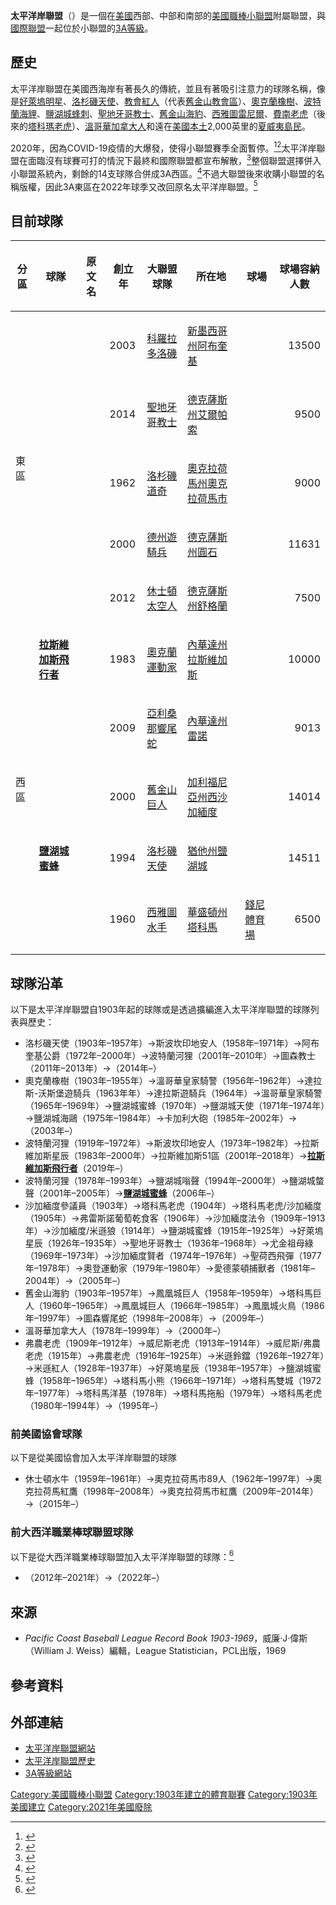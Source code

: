 {{Infobox sports league
| current_season = 2019年太平洋岸聯盟
| logo     = Pacific coast league.png
| pixels   = 150px
| caption  = 太平洋岸聯盟徽章
| sport    = [[棒球|棒球]]
| founded  = 1903年
| motto    =
| teams    = 16隊
| country  = {{USA}}
| champion = {{le|孟斐斯紅鳥|Memphis Redbirds}}（2018年）
| most_champs = {{le|舊金山海豹|San Francisco Seals (baseball)}}（14次）
| classification = [[3A等級|3A]]
| folded   = 2021年
| website  = [http://www.pclbaseball.com www.pclbaseball.com]
}}
'''太平洋岸聯盟'''（{{lang-en|Pacific Coast League, PCL}}）是一個在[[美國|美國]]西部、中部和南部的[[美國職棒小聯盟|美國職棒小聯盟]]附屬聯盟，與[[國際聯盟_(棒球)|國際聯盟]]一起位於小聯盟的[[3A等級|3A等級]]。

==歷史==
太平洋岸聯盟在美國西海岸有著長久的傳統，並且有著吸引注意力的球隊名稱，像是[[好萊塢明星|好萊塢明星]]、[[洛杉磯天使_(太平洋岸聯盟)|洛杉磯天使]]、[[教會紅人|教會紅人]]（代表[[舊金山|舊金山]][[教會區|教會區]]）、[[奧克蘭橡樹|奧克蘭橡樹]]、[[波特蘭海貍|波特蘭海貍]]、[[鹽湖城蜂刺|鹽湖城蜂刺]]、[[聖地牙哥教士_(太平洋聯盟)|聖地牙哥教士]]、[[舊金山海豹|舊金山海豹]]、[[西雅圖雷尼爾|西雅圖雷尼爾]]、[[費南老虎|費南老虎]]（後來的[[塔科瑪老虎|塔科瑪老虎]]）、[[溫哥華加拿大人|溫哥華加拿大人]]和遠在[[美國本土|美國本土]]2,000英里的[[夏威夷島民|夏威夷島民]]。

2020年，因為COVID-19疫情的大爆發，使得小聯盟賽季全面暫停。<ref>{{cite news|title=A Message From Pat O'Conner|url=https://www.milb.com/milb/news/message-from-minor-league-baseball-president-ceo-pat-o-conner-313052288|website=Minor League Baseball|date=March 13, 2020|access-date=May 5, 2020|archive-date=2021-01-02|archive-url=https://web.archive.org/web/20210102184027/https://www.milb.com/milb/news/message-from-minor-league-baseball-president-ceo-pat-o-conner-313052288|dead-url=no}}</ref><ref name=2020can>{{cite news|title=2020 Minor League Baseball Season Shelved|url=https://www.milb.com/news/2020-minor-league-baseball-season-shelved|website=Minor League Baseball|date=June 30, 2020|access-date=July 1, 2020|archive-date=2021-01-12|archive-url=https://web.archive.org/web/20210112074110/https://www.milb.com/news/2020-minor-league-baseball-season-shelved|dead-url=no}}</ref>太平洋岸聯盟在面臨沒有球賽可打的情況下最終和國際聯盟都宣布解散，<ref>{{cite web|last=Reichard|first=Kevin|title=Minor League Baseball Overhaul Unveiled|url=https://ballparkdigest.com/2021/02/12/minor-league-baseball-overhaul-unveiled/|website=Ballpark Digest|date=February 12, 2021|access-date=February 13, 2021|archive-date=2021-02-27|archive-url=https://web.archive.org/web/20210227223137/https://ballparkdigest.com/2021/02/12/minor-league-baseball-overhaul-unveiled/|dead-url=no}}</ref>整個聯盟選擇併入小聯盟系統內，剩餘的14支球隊合併成3A西區。<ref name=JMayo2-12-2021>{{cite web|last=Mayo|first=Jonathan|title=MLB Announces New Minors Teams, Leagues|url=https://www.mlb.com/news/new-minor-league-baseball-structure|website=Major League Baseball|date=February 12, 2021|access-date=February 12, 2021|archive-date=2021-03-06|archive-url=https://web.archive.org/web/20210306212148/https://www.mlb.com/news/new-minor-league-baseball-structure|dead-url=no}}</ref>不過大聯盟後來收購小聯盟的名稱版權，因此3A東區在2022年球季又改回原名太平洋岸聯盟。<ref>{{cite web|url=https://www.milb.com/news/minor-league-baseball-historical-league-names-to-return-in-2022|title=Historical League Names to Return in 2022|website=Minor League Baseball|date=March 16, 2022|access-date=March 16, 2022|archive-date=2022-03-23|archive-url=https://web.archive.org/web/20220323185455/https://www.milb.com/news/minor-league-baseball-historical-league-names-to-return-in-2022}}</ref>


==目前球隊==
<onlyinclude>
{| class="wikitable"
|-
!分區
!球隊
!原文名
!創立年
!大聯盟球隊
!所在地
!球場
!球場容納人數
|-
! rowspan="5" | 東區
|'''{{link-en|阿布奎基同位素|Albuquerque Isotopes}}'''
|{{lang|en|Albuquerque Isotopes}}
|2003
|[[科羅拉多洛磯|科羅拉多洛磯]]
|[[新墨西哥州|新墨西哥州]][[阿布奎基|阿布奎基]]
|{{link-en|同位素球場|Isotopes Park}}
|align="right" |13500
|-
|'''{{link-en|艾爾帕索吉娃娃|El Paso Chihuahuas}}'''
|{{lang|en|El Paso Chihuahuas}}
|2014
|[[聖地牙哥教士|聖地牙哥教士]]
|[[德克薩斯州|德克薩斯州]][[艾爾帕索|艾爾帕索]]
|{{link-en|西南大學球場|Southwest University Park}}
|align="right" |9500
|-
|'''{{link-en|奧克拉荷馬市道奇|Oklahoma City Dodgers}}'''
|{{lang|en|Oklahoma City Dodgers}}
|1962
|[[洛杉磯道奇|洛杉磯道奇]]
|[[奧克拉荷馬州|奧克拉荷馬州]][[奧克拉荷馬市|奧克拉荷馬市]]
|{{link-en|奇克索磚城球場|Chickasaw Bricktown Ballpark}}
|align="right" |9000
|-
|'''{{link-en|圓石特快車|Round Rock Express}}'''
|{{lang|en|Round Rock Express}}
|2000
|[[德克薩斯遊騎兵_(棒球)|德州遊騎兵]]
|[[德克薩斯州|德克薩斯州]][[圓石_(德克薩斯州)|圓石]]
|{{link-en|戴爾鑽石球場|Dell Diamond}}
|align="right" |11631
|-
|'''{{link-en|舒格蘭太空牛仔|Sugar Land Space Cowboys}}'''
|{{lang|en|Sugar Land Space Cowboys}}
|2012
|[[休士頓太空人|休士頓太空人]]
|[[德克薩斯州|德克薩斯州]][[舒格蘭_(德克薩斯州)|舒格蘭]]
|{{link-en|星座球場|Constellation Field}}
|align="right" |7500
|-
! rowspan="5" | 西區
|'''[[拉斯維加斯飛行者|拉斯維加斯飛行者]]'''
|{{lang|en|Las Vegas Aviators}}
|1983
|[[奧克蘭運動家|奧克蘭運動家]]
|[[內華達州|內華達州]][[拉斯維加斯|拉斯維加斯]]
|{{link-en|拉斯維加斯球場|Las Vegas Ballpark}}
|align="right" |10000
|-
|'''{{link-en|雷諾王牌|Reno Aces}}'''
|{{lang|en|Reno Aces}}
|2009
|[[亞利桑那響尾蛇|亞利桑那響尾蛇]]
|[[內華達州|內華達州]][[雷諾_(內華達州)|雷諾]]
|{{link-en|大內華達球場|Greater Nevada Field}}
|align="right" |9013
|-
|'''{{link-en|沙加緬度河貓|Sacramento River Cats}}'''
|{{lang|en|Sacramento River Cats}}
|2000
|[[舊金山巨人|舊金山巨人]]
|[[加利福尼亞州|加利福尼亞州]][[西沙加緬度|西沙加緬度]]
|{{link-en|蘇特健康公園|Sutter Health Park}}
|align="right" |14014
|-
|'''[[鹽湖城蜜蜂|鹽湖城蜜蜂]]'''
|{{lang|en|Salt Lake Bees}}
|1994
|[[洛杉磯天使|洛杉磯天使]]
|[[猶他州|猶他州]][[鹽湖城|鹽湖城]]
|{{link-en|史密斯球場|Smith's Ballpark}}
|align="right" |14511
|-
|'''{{link-en|塔科馬瑞尼爾|Tacoma Rainiers}}'''
|{{lang|en|Tacoma Rainiers}}
|1960
|[[西雅圖水手|西雅圖水手]]
|[[華盛頓州|華盛頓州]][[塔科馬_(華盛頓州)|塔科馬]]
|[[錢尼體育場|錢尼體育場]]
|align="right" |6500
|}</onlyinclude>
{{OSM Location map      
| nolabels = 1  
| coord = {{coord|38.430392|-109.0723615}}
| zoom = 5
| width = 675
| height = 600
| float = left
| caption = '''球隊主場位置'''{{Legend|#D12A2A|東區}}{{Legend|#3265CB|西區}}
| mark1 = Red pog.svg| label1 = 同位素| mark-coord1 = {{coord|35.069722|-106.629167}}| label-pos1 = bottom| label-color1 = black
| mark2 = Red pog.svg| label2 = 吉娃娃| mark-coord2 = {{coord|31.790278|-106.423333}}| label-pos2 = bottom| label-color2 = black
| mark3 = Red pog.svg| label3 = 道奇| mark-coord3 = {{coord|35.464961|-97.50805}}| label-pos3 = bottom| label-color3 = black
| mark4 = Red pog.svg| label4 = 特快車| mark-coord4 = {{coord|30.5273|-97.6305}}| label-pos4 = bottom| label-color4 = black
| mark5 = Red pog.svg| label5 = 太空牛仔| mark-coord5 = {{coord|29.622751|-95.647179}}| label-pos5 = bottom| label-color5 = black
| mark6 = Blue pog.svg| label6 = 飛行者| mark-coord6 = {{coord|36.152278|-115.329417}}| label-pos6 = bottom| label-color6 = black
| mark7 = Blue pog.svg| label7 = 王牌| mark-coord7 = {{coord|39.528131|-119.808633}}| label-pos7 = bottom| label-color7 = black
| mark8 = Blue pog.svg| label8 = 河貓| mark-coord8 = {{coord|38.580372|-121.5138}}| label-pos8 = bottom| label-color8 = black
| mark9 = Blue pog.svg| label9 = 蜜蜂| mark-coord9 = {{coord|40.740556|-111.892778}}| label-pos9 = bottom| label-color9 = black
| mark10 = Blue pog.svg| label10 = 瑞尼爾| mark-coord10 = {{coord|47.238033|-122.497544}}| label-pos10 = bottom| label-color10 = black
}}
{{Clear}}

==球隊沿革==
以下是太平洋岸聯盟自1903年起的球隊或是透過擴編進入太平洋岸聯盟的球隊列表與歷史：
*洛杉磯天使（1903年–1957年）→斯波坎印地安人（1958年–1971年）→阿布奎基公爵（1972年–2000年）→波特蘭河狸（2001年–2010年）→圖森教士（2011年–2013年）→'''{{link-en|艾爾帕索吉娃娃|El Paso Chihuahuas}}'''（2014年–）
*奧克蘭橡樹（1903年–1955年）→溫哥華皇家騎警（1956年–1962年）→達拉斯-沃斯堡遊騎兵（1963年年）→達拉斯遊騎兵（1964年）→溫哥華皇家騎警（1965年–1969年）→鹽湖城蜜蜂（1970年）→鹽湖城天使（1971年–1974年）→鹽湖城海鷗（1975年–1984年）→卡加利大砲（1985年–2002年）→'''{{link-en|阿布奎基同位素|Albuquerque Isotopes}}'''（2003年–）
*波特蘭河狸（1919年–1972年）→斯波坎印地安人（1973年–1982年）→拉斯維加斯星辰（1983年–2000年）→拉斯維加斯51區（2001年–2018年）→'''[[拉斯維加斯飛行者|拉斯維加斯飛行者]]'''（2019年–）
*波特蘭河狸（1978年–1993年）→鹽湖城嗡聲（1994年–2000年）→鹽湖城螫聲（2001年–2005年）→'''[[鹽湖城蜜蜂|鹽湖城蜜蜂]]'''（2006年–）
*沙加緬度參議員（1903年）→塔科馬老虎（1904年）→塔科馬老虎/沙加緬度（1905年）→弗雷斯諾葡萄乾食客（1906年）→沙加緬度法令（1909年–1913年）→沙加緬度/米遜狼（1914年）→鹽湖城蜜蜂（1915年–1925年）→好萊塢星辰（1926年–1935年）→聖地牙哥教士（1936年–1968年）→尤金祖母綠（1969年–1973年）→沙加緬度賢者（1974年–1976年）→聖荷西飛彈（1977年–1978年）→奧登運動家（1979年–1980年）→愛德蒙頓捕獸者（1981年–2004年）→'''{{link-en|圓石特快車|Round Rock Express}}'''（2005年–）
*舊金山海豹（1903年–1957年）→鳳凰城巨人（1958年–1959年）→塔科馬巨人（1960年–1965年）→鳳凰城巨人（1966年–1985年）→鳳凰城火鳥（1986年–1997年）→圖森響尾蛇（1998年–2008年）→'''{{link-en|雷諾王牌|Reno Aces}}'''（2009年–）
*溫哥華加拿大人（1978年–1999年）→'''{{link-en|沙加緬度河貓|Sacramento River Cats}}'''（2000年–）
*弗農老虎（1909年–1912年）→威尼斯老虎（1913年–1914年）→威尼斯/弗農老虎（1915年）→弗農老虎（1916年–1925年）→米遜鈴鐺（1926年–1927年）→米遜紅人（1928年–1937年）→好萊塢星辰（1938年–1957年）→鹽湖城蜜蜂（1958年–1965年）→塔科馬小熊（1966年–1971年）→塔科馬雙城（1972年–1977年）→塔科馬洋基（1978年）→塔科馬拖船（1979年）→塔科馬老虎（1980年–1994年）→'''{{link-en|塔科馬瑞尼爾|Tacoma Rainiers}}'''（1995年–）
===前美國協會球隊===
以下是從美國協會加入太平洋岸聯盟的球隊
*休士頓水牛（1959年–1961年）→奧克拉荷馬市89人（1962年–1997年）→奧克拉荷馬紅鷹（1998年–2008年）→奧克拉荷馬市紅鷹（2009年–2014年）→'''{{link-en|奧克拉荷馬市道奇|Oklahoma City Dodgers}}'''（2015年–）
===前大西洋職業棒球聯盟球隊===
以下是從大西洋職業棒球聯盟加入太平洋岸聯盟的球隊：<ref>{{cite web|title=Atlantic League (Independent) Encyclopedia and History|url=https://www.baseball-reference.com/register/league.cgi?code=ATLL&class=Ind|website=Baseball-Reference|publisher=Sports Reference|access-date=February 12, 2021|archive-date=2021-06-26|archive-url=https://web.archive.org/web/20210626144242/https://www.baseball-reference.com/register/league.cgi?code=ATLL&class=Ind}}</ref>
*{{link-en|舒格蘭蚊子|Sugar Land Skeeters}}（2012年–2021年）→'''{{link-en|舒格蘭太空牛仔|Sugar Land Space Cowboys}}'''（2022年–）

==來源==
*''Pacific Coast Baseball League Record Book 1903-1969''，威廉·J·偉斯（William J. Weiss）編輯，League Statistician，PCL出版，1969

==參考資料==
{{reflist}}

==外部連結==
*[http://www.pclbaseball.com 太平洋岸聯盟網站]{{Wayback|url=http://www.pclbaseball.com/ |date=20080704121340 }}
*[http://pclbaseball.com/pcl100/ 太平洋岸聯盟歷史]{{Wayback|url=http://pclbaseball.com/pcl100/ |date=20081109233820 }}
*[http://www.tripleabaseball.com 3A等級網站]{{Wayback|url=http://www.tripleabaseball.com/ |date=20200818084940 }}

{{Minor League Baseball}}
{{Professional Baseball}}

[[Category:美國職棒小聯盟|Category:美國職棒小聯盟]]
[[Category:1903年建立的體育聯賽|Category:1903年建立的體育聯賽]]
[[Category:1903年美國建立|Category:1903年美國建立]]
[[Category:2021年美國廢除|Category:2021年美國廢除]]